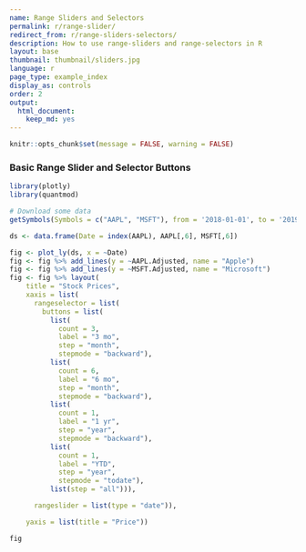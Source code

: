 ```yaml
---
name: Range Sliders and Selectors
permalink: r/range-slider/
redirect_from: r/range-sliders-selectors/
description: How to use range-sliders and range-selectors in R
layout: base
thumbnail: thumbnail/sliders.jpg
language: r
page_type: example_index
display_as: controls
order: 2
output:
  html_document:
    keep_md: yes
---
```


```r
knitr::opts_chunk$set(message = FALSE, warning = FALSE)
```
### Basic Range Slider and Selector Buttons

```r
library(plotly)
library(quantmod)

# Download some data
getSymbols(Symbols = c("AAPL", "MSFT"), from = '2018-01-01', to = '2019-01-01')

ds <- data.frame(Date = index(AAPL), AAPL[,6], MSFT[,6])

fig <- plot_ly(ds, x = ~Date)
fig <- fig %>% add_lines(y = ~AAPL.Adjusted, name = "Apple")
fig <- fig %>% add_lines(y = ~MSFT.Adjusted, name = "Microsoft")
fig <- fig %>% layout(
    title = "Stock Prices",
    xaxis = list(
      rangeselector = list(
        buttons = list(
          list(
            count = 3,
            label = "3 mo",
            step = "month",
            stepmode = "backward"),
          list(
            count = 6,
            label = "6 mo",
            step = "month",
            stepmode = "backward"),
          list(
            count = 1,
            label = "1 yr",
            step = "year",
            stepmode = "backward"),
          list(
            count = 1,
            label = "YTD",
            step = "year",
            stepmode = "todate"),
          list(step = "all"))),

      rangeslider = list(type = "date")),

    yaxis = list(title = "Price"))

fig
```
